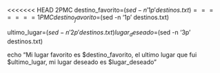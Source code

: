 <<<<<<< HEAD
2PMC destino_favorito=$(sed -n '1p' destinos.txt)
=======
1PMC destino_favorito=$(sed -n '1p' destinos.txt)

ultimo_lugar=$(sed -n '2p' destinos.txt)
lugar_deseado=$(sed -n '3p' destinos.txt)

echo "Mi lugar favorito es $destino_favorito, el ultimo lugar que fui $ultimo_lugar, mi lugar deseado es $lugar_deseado"
